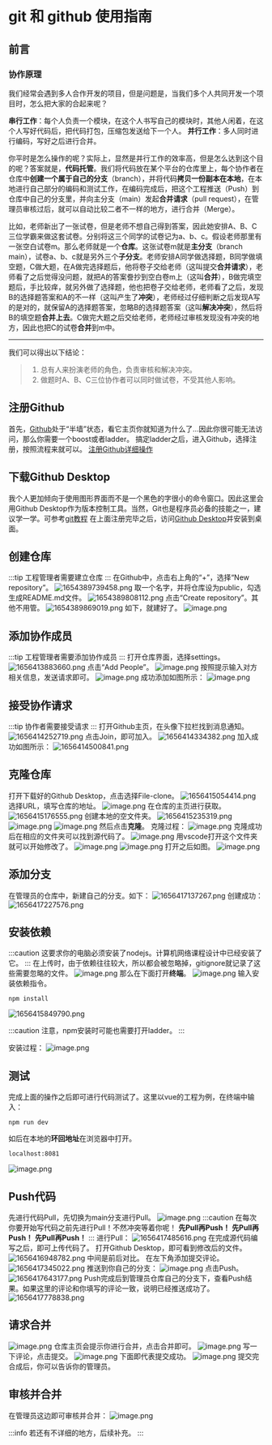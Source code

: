 # git 和 github 使用指南

## 前言

### 协作原理

我们经常会遇到多人合作开发的项目，但是问题是，当我们多个人共同开发一个项目时，怎么把大家的合起来呢？

**串行工作**：每个人负责一个模块，在这个人书写自己的模块时，其他人闲着，在这个人写好代码后，把代码打包，压缩包发送给下一个人。
**并行工作**：多人同时进行编码，写好之后进行合并。

你平时是怎么操作的呢？实际上，显然是并行工作的效率高，但是怎么达到这个目的呢？答案就是，**代码托管**。我们将代码放在某个平台的仓库里上，每个协作者在仓库中**创建一个属于自己的分支**（branch），并将代码**拷贝一份副本在本地**，在本地进行自己部分的编码和测试工作，在编码完成后，把这个工程推送（Push）到仓库中自己的分支里，并向主分支（main）发起**合并请求**（pull request），在管理员审核过后，就可以自动比较二者不一样的地方，进行合并（Merge）。

比如，老师新出了一张试卷，但是老师不想自己得到答案，因此她安排A、B、C三位学霸来做这套试卷。分别将这三个同学的试卷记为a、b、c。假设老师那里有一张空白试卷m。那么老师就是一个**仓库**。这张试卷m就是**主分支**（branch main），试卷a、b、c就是另外三个**子分支**。老师安排A同学做选择题，B同学做填空题，C做大题，在A做完选择题后，他将卷子交给老师（这叫提交**合并请求**），老师看了之后觉得没问题，就把A的答案誊抄到空白卷m上（这叫**合并**），B做完填空题后，手比较痒，就另外做了选择题，他也把卷子交给老师，老师看了之后，发现B的选择题答案和A的不一样（这叫产生了**冲突**），老师经过仔细判断之后发现A写的是对的，就保留A的选择题答案，忽略B的选择题答案（这叫**解决冲突**），然后将B的填空题**合并上去**。C做完大题之后交给老师，老师经过审核发现没有冲突的地方，因此也把C的试卷**合并**到m中。
***
我们可以得出以下结论：

>1. 总有人来扮演老师的角色，负责审核和解决冲突。
>2. 做题时A、B、C三位协作者可以同时做试卷，不受其他人影响。

## 注册Github

首先，[Github](https://github.com)处于“半墙”状态，看它主页你就知道为什么了...因此你很可能无法访问，那么你需要一个boost或者ladder。
搞定ladder之后，进入Github，选择注册，按照流程来就可以。
[注册Github详细操作](https://blog.csdn.net/m0_59188912/article/details/124912340?ops_request_misc=%257B%2522request%255Fid%2522%253A%2522165641220616780357277503%2522%252C%2522scm%2522%253A%252220140713.130102334.pc%255Fall.%2522%257D&request_id=165641220616780357277503&biz_id=0&utm_medium=distribute.pc_search_result.none-task-blog-2~all~first_rank_ecpm_v1~times_rank-1-124912340-null-null.142^v24^huaweicloudv2,157^v15^new_3&utm_term=%E6%B3%A8%E5%86%8Cgithub&spm=1018.2226.3001.4187)

## 下载Github Desktop

我个人更加倾向于使用图形界面而不是一个黑色的字很小的命令窗口。因此这里会用Github Desktop作为版本控制工具。当然，Git也是程序员必备的技能之一，建议学一学。可参考[git教程](https://zhuanlan.zhihu.com/p/30044692)
在上面注册完毕之后，访问[Github Desktop](https://desktop.github.com/)并安装到桌面。

## 创建仓库

:::tip
工程管理者需要建立仓库
:::
在Github中，点击右上角的“+”，选择“New repository”。
![1654389739458.png](https://jetzihan-img.oss-cn-beijing.aliyuncs.com/blog/img/006SHRs9gy1h2x2pbb2wgj31ha0o44f4.jpg)
取一个名字，并将仓库设为public，勾选生成README.md文件。
![1654389808112.png](https://jetzihan-img.oss-cn-beijing.aliyuncs.com/blog/img/006SHRs9gy1h2x2qgjiohj31b00oxakn.jpg)
点击“Create repository”。其他不用管。
![1654389869019.png](https://jetzihan-img.oss-cn-beijing.aliyuncs.com/blog/img/006SHRs9gy1h2x2riszgnj311g0l6tg2.jpg)
如下，就建好了。
![image.png](https://jetzihan-img.oss-cn-beijing.aliyuncs.com/blog/img/006SHRs9gy1h2x2s7afw3j31h30nf7e8.jpg)

## 添加协作成员

:::tip
工程管理者需要添加协作成员
:::
打开仓库界面，选择settings。
![1656413883660.png](https://jetzihan-img.oss-cn-beijing.aliyuncs.com/blog/img/006SHRs9gy1h3o5r4mnpbj31hc0pg15y.jpg)
点击“Add People”。
![image.png](https://jetzihan-img.oss-cn-beijing.aliyuncs.com/blog/img/006SHRs9gy1h3o5ryb8drj31dl0p0tir.jpg)
按照提示输入对方相关信息，发送请求即可。
![image.png](https://jetzihan-img.oss-cn-beijing.aliyuncs.com/blog/img/006SHRs9gy1h3o5t3mcu8j30jx0cvgnt.jpg)
成功添加如图所示：
![image.png](https://jetzihan-img.oss-cn-beijing.aliyuncs.com/blog/img/006SHRs9gy1h3o5tkkkiaj31900oitga.jpg)

## 接受协作请求

:::tip
协作者需要接受请求
:::
打开Github主页，在头像下拉栏找到消息通知。
![1656414252719.png](https://jetzihan-img.oss-cn-beijing.aliyuncs.com/blog/img/006SHRs9gy1h3o5xt7yjtj31g90nzdyj.jpg)
点击Join，即可加入。
![1656414334382.png](https://jetzihan-img.oss-cn-beijing.aliyuncs.com/blog/img/006SHRs9gy1h3o5yskxybj31h90lzdoa.jpg)
加入成功如图所示：
![1656414500841.png](https://jetzihan-img.oss-cn-beijing.aliyuncs.com/blog/img/006SHRs9gy1h3o61vovhgj31hc0m0dr7.jpg)

## 克隆仓库

打开下载好的Github Desktop，点击选择File-clone。
![1656415054414.png](https://jetzihan-img.oss-cn-beijing.aliyuncs.com/blog/img/006SHRs9gy1h3o6bbrozrj31ha0ri48v.jpg)
选择URL，填写仓库的地址。
![image.png](https://jetzihan-img.oss-cn-beijing.aliyuncs.com/blog/img/006SHRs9gy1h3o6cev5eij30za0j5n2j.jpg)
在仓库的主页进行获取。
![1656415176555.png](https://jetzihan-img.oss-cn-beijing.aliyuncs.com/blog/img/006SHRs9gy1h3o6dluw1wj31a40m5ang.jpg)
创建本地的空文件夹。
![1656415235319.png](https://jetzihan-img.oss-cn-beijing.aliyuncs.com/blog/img/006SHRs9gy1h3o6eiq4fwj317p0mrtff.jpg)
![image.png](https://jetzihan-img.oss-cn-beijing.aliyuncs.com/blog/img/006SHRs9gy1h3o6f81p3fj30zd0iqjwl.jpg)
![image.png](https://jetzihan-img.oss-cn-beijing.aliyuncs.com/blog/img/006SHRs9gy1h3o6fpeic0j30uy0ibq8c.jpg)
然后点击**克隆**。
克隆过程：
![image.png](https://jetzihan-img.oss-cn-beijing.aliyuncs.com/blog/img/006SHRs9gy1h3o6gf6znij31hc0hpgoi.jpg)
克隆成功后在相应的文件夹可以找到源代码了。
![image.png](https://jetzihan-img.oss-cn-beijing.aliyuncs.com/blog/img/006SHRs9gy1h3o6hvd4khj30ux0bwjvs.jpg)
用vscode打开这个文件夹就可以开始修改了。
![image.png](https://jetzihan-img.oss-cn-beijing.aliyuncs.com/blog/img/006SHRs9gy1h3o6j3j9lbj30so0f477i.jpg)
![image.png](https://jetzihan-img.oss-cn-beijing.aliyuncs.com/blog/img/006SHRs9gy1h3o6jmad4yj310b0mnn2e.jpg)
打开之后如图。
![image.png](https://jetzihan-img.oss-cn-beijing.aliyuncs.com/blog/img/006SHRs9gy1h3o6k4chplj30tu0isdjk.jpg)

## 添加分支

在管理员的仓库中，新建自己的分支。如下：
![1656417137267.png](https://jetzihan-img.oss-cn-beijing.aliyuncs.com/blog/img/006SHRs9gy1h3o7bergvjj30qa0kmagm.jpg)
创建成功：
![1656417227576.png](https://jetzihan-img.oss-cn-beijing.aliyuncs.com/blog/img/006SHRs9gy1h3o7d5mw2jj314d0je7d6.jpg)

## 安装依赖

:::caution
这要求你的电脑必须安装了nodejs。计算机网络课程设计中已经安装了它。
:::
在上传时，由于依赖往往较大，所以都会被忽略掉，gitignore就记录了这些需要忽略的文件。
![image.png](https://jetzihan-img.oss-cn-beijing.aliyuncs.com/blog/img/006SHRs9gy1h3o6l917vvj31860q711m.jpg)
那么在下面打开**终端**。
![image.png](https://jetzihan-img.oss-cn-beijing.aliyuncs.com/blog/img/006SHRs9gy1h3o6mmvnwuj31fq0rq4qp.jpg)
输入安装依赖指令。

``` npm
npm install
```

![1656415849790.png](https://jetzihan-img.oss-cn-beijing.aliyuncs.com/blog/img/006SHRs9gy1h3o6p2jfgrj30og08gab3.jpg)

:::caution
注意，npm安装时可能也需要打开ladder。
:::

安装过程：
![image.png](https://jetzihan-img.oss-cn-beijing.aliyuncs.com/blog/img/006SHRs9gy1h3o6wg2ocuj30ly06zwfn.jpg)

## 测试

完成上面的操作之后即可进行代码测试了。这里以vue的工程为例，在终端中输入：

``` npm
npm run dev
```

如后在本地的**环回地址**在浏览器中打开。

``` npm
localhost:8081
```

![image.png](https://jetzihan-img.oss-cn-beijing.aliyuncs.com/blog/img/006SHRs9gy1h3o736thiwj314i0ktwkp.jpg)

## Push代码

先进行代码Pull，先切换为main分支进行Pull。
![image.png](https://jetzihan-img.oss-cn-beijing.aliyuncs.com/blog/img/006SHRs9gy1h3o7ilymv5j30zs0lp7a5.jpg)
:::caution
在每次你要开始写代码之前先进行Pull！不然冲突等着你呢！
**先Pull再Push！**
**先Pull再Push！**
**先Pull再Push！**
:::
进行Pull：
![1656417485616.png](https://jetzihan-img.oss-cn-beijing.aliyuncs.com/blog/img/006SHRs9gy1h3o7hkyeyej31hb0q7163.jpg)
在完成源代码编写之后，即可上传代码了。
打开Github Desktop，即可看到修改后的文件。
![1656416948782.png](https://jetzihan-img.oss-cn-beijing.aliyuncs.com/blog/img/006SHRs9gy1h3o7852oyyj31hc0s6na1.jpg)
中间是前后对比。
在左下角添加提交评论。
![1656417345022.png](https://jetzihan-img.oss-cn-beijing.aliyuncs.com/blog/img/006SHRs9gy1h3o7f0xb2fj31e10qp4bu.jpg)
推送到你自己的分支：
![image.png](https://jetzihan-img.oss-cn-beijing.aliyuncs.com/blog/img/006SHRs9gy1h3o7jetlh6j30mt0fr0vv.jpg)
点击Push。
![1656417643177.png](https://jetzihan-img.oss-cn-beijing.aliyuncs.com/blog/img/006SHRs9gy1h3o7k8w5ldj31cd0o9tj2.jpg)
Push完成后到管理员仓库自己的分支下，查看Push结果。如果这里的评论和你填写的评论一致，说明已经推送成功了。
![1656417778838.png](https://jetzihan-img.oss-cn-beijing.aliyuncs.com/blog/img/006SHRs9gy1h3o7mlacslj31510oz4a0.jpg)

## 请求合并

![image.png](https://jetzihan-img.oss-cn-beijing.aliyuncs.com/blog/img/006SHRs9gy1h3o7orky1ij31gy0mgk3m.jpg)
仓库主页会提示你进行合并，点击合并即可。
![image.png](https://jetzihan-img.oss-cn-beijing.aliyuncs.com/blog/img/006SHRs9gy1h3o7qf9ro3j30yi0dkq9e.jpg)
写一下评论，点击提交。
![image.png](https://jetzihan-img.oss-cn-beijing.aliyuncs.com/blog/img/006SHRs9gy1h3o7per1iaj31gj0ml47h.jpg)
下面即代表提交成功。
![image.png](https://jetzihan-img.oss-cn-beijing.aliyuncs.com/blog/img/006SHRs9gy1h3o7rimdgij314j0f67au.jpg)
提交完合成后，你可以告诉你的管理员。

## 审核并合并

在管理员这边即可审核并合并：
![image.png](https://jetzihan-img.oss-cn-beijing.aliyuncs.com/blog/img/006SHRs9gy1h3o7t1jmazj31hc0p7dtv.jpg)

:::info
若还有不详细的地方，后续补充。
:::
